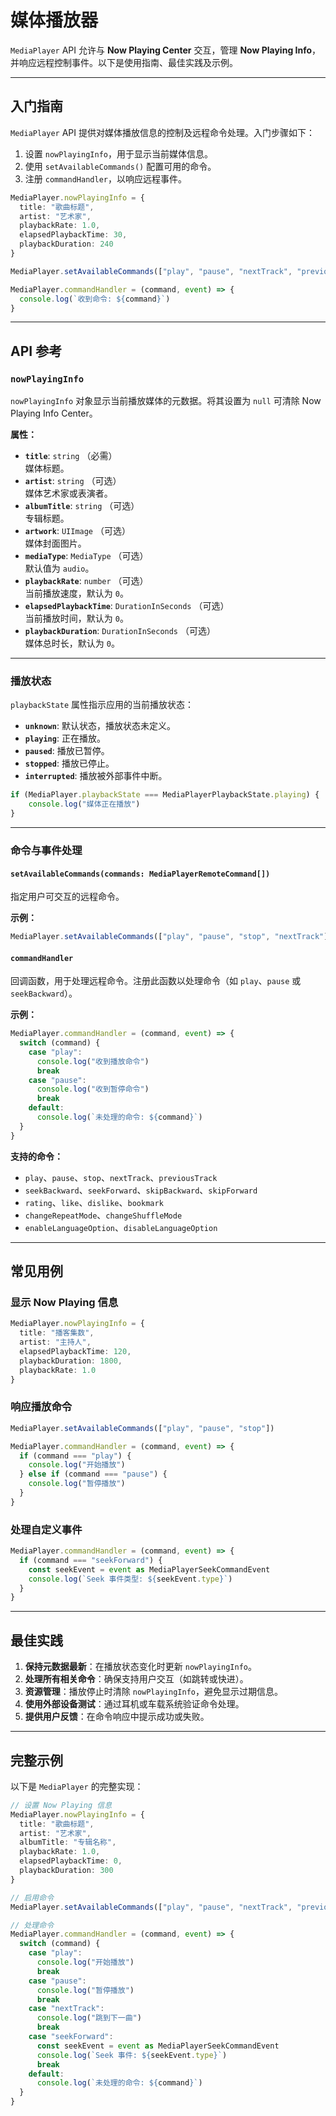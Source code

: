 # 媒体播放器 

`MediaPlayer` API 允许与 **Now Playing Center** 交互，管理 **Now Playing Info**，并响应远程控制事件。以下是使用指南、最佳实践及示例。

---

## 入门指南

`MediaPlayer` API 提供对媒体播放信息的控制及远程命令处理。入门步骤如下：

1. 设置 `nowPlayingInfo`，用于显示当前媒体信息。
2. 使用 `setAvailableCommands()` 配置可用的命令。
3. 注册 `commandHandler`，以响应远程事件。

```typescript
MediaPlayer.nowPlayingInfo = {
  title: "歌曲标题",
  artist: "艺术家",
  playbackRate: 1.0,
  elapsedPlaybackTime: 30,
  playbackDuration: 240
}

MediaPlayer.setAvailableCommands(["play", "pause", "nextTrack", "previousTrack"])

MediaPlayer.commandHandler = (command, event) => {
  console.log(`收到命令: ${command}`)
}
```

---

## API 参考

### `nowPlayingInfo`

`nowPlayingInfo` 对象显示当前播放媒体的元数据。将其设置为 `null` 可清除 Now Playing Info Center。

**属性：**

- **`title`**: `string` （必需）  
  媒体标题。
- **`artist`**: `string` （可选）  
  媒体艺术家或表演者。
- **`albumTitle`**: `string` （可选）  
  专辑标题。
- **`artwork`**: `UIImage` （可选）  
  媒体封面图片。
- **`mediaType`**: `MediaType` （可选）  
  默认值为 `audio`。
- **`playbackRate`**: `number` （可选）  
  当前播放速度，默认为 `0`。
- **`elapsedPlaybackTime`**: `DurationInSeconds` （可选）  
  当前播放时间，默认为 `0`。
- **`playbackDuration`**: `DurationInSeconds` （可选）  
  媒体总时长，默认为 `0`。

---

### 播放状态

`playbackState` 属性指示应用的当前播放状态：

- **`unknown`**: 默认状态，播放状态未定义。
- **`playing`**: 正在播放。
- **`paused`**: 播放已暂停。
- **`stopped`**: 播放已停止。
- **`interrupted`**: 播放被外部事件中断。

```typescript
if (MediaPlayer.playbackState === MediaPlayerPlaybackState.playing) {
    console.log("媒体正在播放")
}
```

---

### 命令与事件处理

#### `setAvailableCommands(commands: MediaPlayerRemoteCommand[])`

指定用户可交互的远程命令。

**示例：**
```typescript
MediaPlayer.setAvailableCommands(["play", "pause", "stop", "nextTrack"])
```

#### `commandHandler`

回调函数，用于处理远程命令。注册此函数以处理命令（如 `play`、`pause` 或 `seekBackward`）。

**示例：**
```typescript
MediaPlayer.commandHandler = (command, event) => {
  switch (command) {
    case "play":
      console.log("收到播放命令")
      break
    case "pause":
      console.log("收到暂停命令")
      break
    default:
      console.log(`未处理的命令: ${command}`)
  }
}
```

**支持的命令：**
- `play`、`pause`、`stop`、`nextTrack`、`previousTrack`
- `seekBackward`、`seekForward`、`skipBackward`、`skipForward`
- `rating`、`like`、`dislike`、`bookmark`
- `changeRepeatMode`、`changeShuffleMode`
- `enableLanguageOption`、`disableLanguageOption`

---

## 常见用例

### 显示 Now Playing 信息

```typescript
MediaPlayer.nowPlayingInfo = {
  title: "播客集数",
  artist: "主持人",
  elapsedPlaybackTime: 120,
  playbackDuration: 1800,
  playbackRate: 1.0
}
```

### 响应播放命令

```typescript
MediaPlayer.setAvailableCommands(["play", "pause", "stop"])

MediaPlayer.commandHandler = (command, event) => {
  if (command === "play") {
    console.log("开始播放")
  } else if (command === "pause") {
    console.log("暂停播放")
  }
}
```

### 处理自定义事件

```typescript
MediaPlayer.commandHandler = (command, event) => {
  if (command === "seekForward") {
    const seekEvent = event as MediaPlayerSeekCommandEvent
    console.log(`Seek 事件类型: ${seekEvent.type}`)
  }
}
```

---

## 最佳实践

1. **保持元数据最新**：在播放状态变化时更新 `nowPlayingInfo`。
2. **处理所有相关命令**：确保支持用户交互（如跳转或快进）。
3. **资源管理**：播放停止时清除 `nowPlayingInfo`，避免显示过期信息。
4. **使用外部设备测试**：通过耳机或车载系统验证命令处理。
5. **提供用户反馈**：在命令响应中提示成功或失败。

---

## 完整示例

以下是 `MediaPlayer` 的完整实现：

```typescript
// 设置 Now Playing 信息
MediaPlayer.nowPlayingInfo = {
  title: "歌曲标题",
  artist: "艺术家",
  albumTitle: "专辑名称",
  playbackRate: 1.0,
  elapsedPlaybackTime: 0,
  playbackDuration: 300
}

// 启用命令
MediaPlayer.setAvailableCommands(["play", "pause", "nextTrack", "previousTrack", "seekForward", "seekBackward"])

// 处理命令
MediaPlayer.commandHandler = (command, event) => {
  switch (command) {
    case "play":
      console.log("开始播放")
      break
    case "pause":
      console.log("暂停播放")
      break
    case "nextTrack":
      console.log("跳到下一曲")
      break
    case "seekForward":
      const seekEvent = event as MediaPlayerSeekCommandEvent
      console.log(`Seek 事件: ${seekEvent.type}`)
      break
    default:
      console.log(`未处理的命令: ${command}`)
  }
}
```